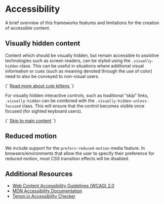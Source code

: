 
<Meta title="Guides/Accessibility" />

# Accessibility

A brief overview of this frameworks features and limitations for the creation of accessible content.

## Visually hidden content

Content which should be visually hidden, but remain accessible to assistive technologies such as screen readers, can be styled using the `.visually-hidden` class. This can be useful in situations where additional visual information or cues (such as meaning denoted through the use of color) need to also be conveyed to non-visual users.

<Canvas>
  <Story name="Visually Hidden">
    {`
      <a href="https://example.org">
        Read more
        <span class="visually-hidden"> about cute kittens</span>
      </a>
    `}
  </Story>
</Canvas>

For visually hidden interactive controls, such as traditional “skip” links, `.visually-hidden` can be combined with the `.visually-hidden-unless-focused` class. This will ensure that the control becomes visible once focused (for sighted keyboard users).

<Canvas>
  <Story name="Visually Hidden Unless Focused">
    {`
      <a class="visually-hidden visually-hidden-unless-focused" href="#content">Skip to main content</a>
    `}
  </Story>
</Canvas>

## Reduced motion

We include support for the `prefers-reduced-motion` media feature. In browsers/environments that allow the user to specify their preference for reduced motion, most CSS transition effects will be disabled.

## Additional Resources

- [Web Content Accessibility Guidelines (WCAG) 2.0](https://www.w3.org/TR/WCAG20/)
- [MDN Accessibility Documentation](https://developer.mozilla.org/en-US/docs/Web/Accessibility)
- [Tenon.io Accessibility Checker](https://tenon.io)
